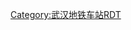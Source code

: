 {{Routemap|title=宗关站站线配置|title-color=white|title-bg=blue|collapse=yes|map=
utSTR!~MFADEg\utCONTg\\\~~ ~~{{rmri|u}}{{武汉地铁路线标志|3}} 往{{站|宏图大道}}
uhCONTgq\utKRZh\utKRZh\uhSTRq!~BSe\uhSTRq!~BSe\uhSTRq!~BSe\uhSTRq!~MFADEfq~~ ~~{{rmri|l}}{{武汉地铁路线标志|1}} 往{{站|径河}}
uhSTRq!~MFADEgq\utKRZh\utKRZh\BL!~uhSTRq!~BSa\uhSTRq!~BSa\uhSTRq!~BSa\uhCONTfq~~ ~~{{rmri|r}}{{武汉地铁路线标志|1}} 往{{站|汉口北}}
BSl!~utSTR\BLq!~BSr!~utSTR\POINTERg@fq!~BLr\\~~ ~~ ~~换乘通道
BSl!~utSTR\BSr!~utSTR\\\
BSl!~utSTR\BSr!~utSTR\\\
BSl!~utSTR\BSr!~utSTR\\\
utCONTf\utSTR!~MFADEf\\\~~ ~~{{rmri|d}}{{武汉地铁路线标志|3}} 往{{站|沌阳大道}}
}}<noinclude>
{{Main|宗关站}}
[[Category:武汉地铁车站RDT]]
<noinclude>